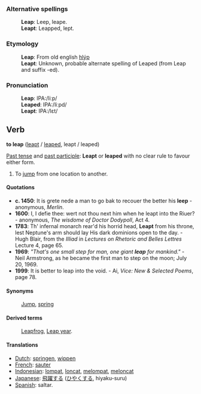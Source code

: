 ===Alternative spellings===
:'''Leap''': Leep, leape.
:'''Leapt''': Leapped, lept. 
===Etymology===
:'''Leap''': From old english [[hlýp]]
:'''Leapt''': Unknown, probable alternate spelling of Leaped (from Leap and suffix -ed). 

===Pronunciation===
:'''Leap''': IPA:/li&#720;p/
:'''Leaped''': IPA:/li&#720;pd/
:'''Leapt''': IPA:/l&#603;t/ 

==Verb==

'''to leap''' ([[leapt]] / [[leaped]], leapt / leaped)

[[Past tense]] and [[past participle]]: '''Leapt''' or '''leaped''' with no clear rule to favour either form.

#To [[jump]] from one location to another.

====Quotations====
* '''c. 1450''': It is grete nede a man to go bak to recouer the better his '''leep''' - anonymous, ''Merlin''.
* '''1600''': I, I defie thee: wert not thou next him when he leapt into the Riuer? - anonymous, ''The wisdome of Doctor Dodypoll'', Act 4.
* '''1783''': Th' infernal monarch rear'd his horrid head, '''Leapt''' from his throne, lest Neptune's arm should lay His dark dominions open to the day. - Hugh Blair, from the ''Illiad'' in ''Lectures on Rhetoric and Belles Lettres'' Lecture 4, page 65.
* '''1969''': ''"That's one small step for man, one giant '''leap''' for mankind."'' - Neil Armstrong, as he became the first man to step on the moon; July 20, 1969.
* '''1999''': It is better to leap into the void.  - Ai, ''Vice: New & Selected Poems'', page 78. 
====Synonyms====
: [[Jump]], [[spring]]
====Derived terms====
: [[Leapfrog]], [[Leap year]].
====Translations====
*[[Dutch]]: [[springen]], [[wippen]]
*[[French]]: [[sauter]]
*[[Indonesian]]: [[lompat]], [[loncat]], [[lompat|melompat]], [[loncat|meloncat]]
*[[Japanese]]: [[飛躍]]する ([[ひやく]]する, hiyaku-suru)
*[[Spanish]]: saltar.